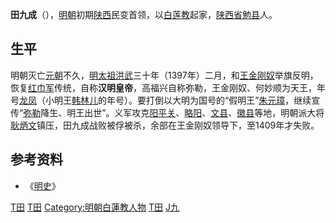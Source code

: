 '''田九成'''（{{bd|14世纪|？|1397年|catIdx=T}}），[[明朝|明朝]]初期[[陕西|陕西]]民变首领，以[[白莲教|白莲教]]起家，[[陕西省|陕西省]][[勉县|勉县]]人。

== 生平 ==

明朝灭亡[[元朝|元朝]]不久，[[明太祖|明太祖]][[洪武|洪武]]三十年（1397年）二月，和[[王金刚奴|王金刚奴]]举旗反明，恢复[[红巾军|红巾军]]传统，自称'''汉明皇帝'''，高福兴自称弥勒，王金刚奴、何妙顺为天王，年号[[龙凤_(黄金刚奴)|龙凤]]（小明王[[韩林儿|韩林儿]]的年号）。要打倒以大明为国号的“假明王”[[朱元璋|朱元璋]]，继续宣传“[[彌勒菩薩|弥勒]]降生、明王出世”。义军攻克[[阳平关|阳平关]]、[[略阳|略阳]]、[[文县|文县]]、[[徽县|徽县]]等地，明朝派大将[[耿炳文|耿炳文]]镇压，田九成战败被俘被杀，余部在王金刚奴领导下，至1409年才失败。

== 参考资料 ==
*《[[明史|明史]]》

{{中國民變起事領袖}}
{{明朝政治人物小作品}}

[[Category:明朝民变政权皇帝|T田]]
[[Category:明朝被處決者|T田]]
[[Category:明朝白蓮教人物|Category:明朝白蓮教人物]]
[[Category:勉县人|T田]]
[[Category:田姓|J九]]